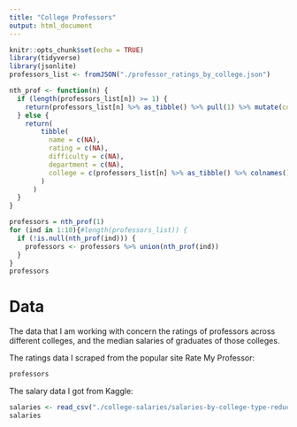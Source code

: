 ```yaml
---
title: "College Professors"
output: html_document
---
```


```r
knitr::opts_chunk$set(echo = TRUE)
library(tidyverse)
library(jsonlite)
professors_list <- fromJSON("./professor_ratings_by_college.json")

nth_prof <- function(n) {
  if (length(professors_list[n]) >= 1) {
    return(professors_list[n] %>% as_tibble() %>% pull(1) %>% mutate(college = professors_list[n] %>% as_tibble() %>% colnames()))
  } else {
    return(
        tibble(
          name = c(NA), 
          rating = c(NA), 
          difficulty = c(NA), 
          department = c(NA), 
          college = c(professors_list[n] %>% as_tibble() %>% colnames())
        )
      )
  }
}

professors = nth_prof(1)
for (ind in 1:10){#length(professors_list)) {
  if (!is.null(nth_prof(ind))) {
    professors <- professors %>% union(nth_prof(ind))
  }
}
professors
```

# Data

The data that I am working with concern the ratings of professors across different colleges, and the median salaries of graduates of those colleges.

The ratings data I scraped from the popular site Rate My Professor:
```r
professors
```
The salary data I got from Kaggle:
```r
salaries <- read_csv("./college-salaries/salaries-by-college-type-reduced.csv")
salaries
```

